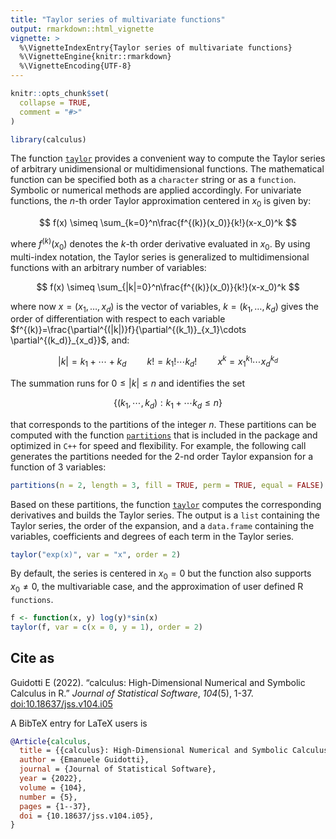 ```yaml
---
title: "Taylor series of multivariate functions"
output: rmarkdown::html_vignette
vignette: >
  %\VignetteIndexEntry{Taylor series of multivariate functions}
  %\VignetteEngine{knitr::rmarkdown}
  %\VignetteEncoding{UTF-8}
---
```


```r
knitr::opts_chunk$set(
  collapse = TRUE,
  comment = "#>"
)
```

```r
library(calculus)
```

The function [`taylor`](https://calculus.guidotti.dev/reference/taylor.html) provides a convenient way to compute the Taylor series of arbitrary unidimensional or multidimensional functions. The mathematical function can be specified both as a `character` string or as a `function`. Symbolic or numerical methods are applied accordingly. For univariate functions, the $n$-th order Taylor approximation centered in $x_0$ is given by:

$$
f(x) \simeq \sum_{k=0}^n\frac{f^{(k)}(x_0)}{k!}(x-x_0)^k
$$

where $f^{(k)}(x_0)$ denotes the $k$-th order derivative evaluated in $x_0$. By using multi-index notation, the Taylor series is generalized to multidimensional functions with an arbitrary number of variables:

$$
f(x) \simeq \sum_{|k|=0}^n\frac{f^{(k)}(x_0)}{k!}(x-x_0)^k
$$

where now $x=(x_1,\dots,x_d)$ is the vector of variables, $k=(k_1,\dots,k_d)$ gives the order of differentiation with respect to each variable $f^{(k)}=\frac{\partial^{(|k|)}f}{\partial^{(k_1)}_{x_1}\cdots \partial^{(k_d)}_{x_d}}$, and:

$$|k| = k_1+\cdots+k_d \quad\quad k!=k_1!\cdots k_d! \quad\quad x^k=x_1^{k_1}\cdots x_d^{k_d}$$

The summation runs for $0\leq |k|\leq n$ and identifies the set

$$\{(k_1,\cdots,k_d):k_1+\cdots k_d \leq n\}$$

that corresponds to the partitions of the integer $n$. These partitions can be computed with the function [`partitions`](https://calculus.guidotti.dev/reference/partitions.html) that is included in the package and optimized in `C++` for speed and flexibility. For example, the following call generates the partitions needed for the $2$-nd order Taylor expansion for a function of $3$ variables:

```r
partitions(n = 2, length = 3, fill = TRUE, perm = TRUE, equal = FALSE)
```

Based on these partitions, the function [`taylor`](https://calculus.guidotti.dev/reference/taylor.html) computes the corresponding derivatives and builds the Taylor series. The output is a `list` containing the Taylor series, the order of the expansion, and a `data.frame` containing the variables, coefficients and degrees of each term in the Taylor series.

```r
taylor("exp(x)", var = "x", order = 2)
```

By default, the series is centered in $x_0=0$ but the function also supports $x_0\neq 0$, the multivariable case, and the approximation of user defined R `functions`.

```r
f <- function(x, y) log(y)*sin(x)
taylor(f, var = c(x = 0, y = 1), order = 2)
```

## Cite as

Guidotti E (2022). “calculus: High-Dimensional Numerical and Symbolic Calculus in R.” _Journal of Statistical Software_, *104*(5), 1-37. [doi:10.18637/jss.v104.i05](https://doi.org/10.18637/jss.v104.i05)

A BibTeX entry for LaTeX users is

```bibtex
@Article{calculus,
  title = {{calculus}: High-Dimensional Numerical and Symbolic Calculus in {R}},
  author = {Emanuele Guidotti},
  journal = {Journal of Statistical Software},
  year = {2022},
  volume = {104},
  number = {5},
  pages = {1--37},
  doi = {10.18637/jss.v104.i05},
}
```

